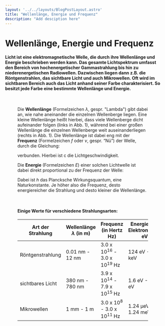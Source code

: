 ```yaml
---
layout: '../../layouts/BlogPostLayout.astro'
title: "Wellenlänge, Energie und Frequenz"
description: "Add desciption here"
---
```


# Wellenlänge, Energie und Frequenz

#### Licht ist eine elektromagnetische Welle, die durch ihre Wellenlänge und Energie beschrieben werden kann. Das gesamte Lichtspektrum umfasst den Bereich von hochenergetischer Gammastrahlung bis hin zu niederenergetischen Radiowellen. Dazwischen liegen dann z.B. die Röntgenstrahlen, das sichtbare Licht und auch Mikrowellen. Oft wird im sichtbaren Bereich auch das Licht anhand seiner Farbe charakterisiert. So besitzt jede Farbe eine bestimmte Wellenlänge und Energie. 

<Figure url="/src/imgs/keywords/vis_light_energy.jpg" text='test caption' />

&nbsp;

Die **Wellenlänge** (Formelzeichen *λ*, gespr. "Lambda") gibt dabei an, wie nahe aneinander die einzelnen Wellenberge liegen. Eine kleine Wellenlänge heißt hierbei, dass viele Wellenberge dicht aufeinander folgen (links in Abb. 1), während bei einer großen Wellenlänge die einzelnen Wellenberge weit auseinanderliegen (rechts in Abb. 1). Die Wellenlänge ist dabei eng mit der **Frequenz** (Formelzeichen *f* oder *ν*, gespr. “Nü”) der Welle, durch die Gleichung: 

<LaTeX formula="\lambda = c/f" />

verbunden. Hierbei ist c die Lichtgeschwindigkeit.

Die **Energie** (Formelzeichen *E*) einer solchen Lichtwelle ist dabei direkt proportional zu der Frequenz der Welle: 

<LaTeX formula="E = h\nu" /> 

Dabei ist *h* das Plancksche Wirkungsquantum, eine Naturkonstante. Je höher also die Frequenz, desto energiereicher die Strahlung und desto kleiner die Wellenlänge. 

&nbsp;

#### Einige Werte für verschiedene Strahlungsarten:

| **Art der Strahlung** 	| **Wellenlänge** *λ* (in m)  	| **Frequenz** *<LaTeX formula="\nu" />* (in Hertz Hz) 	| **Energie**  *E* (in Elektronenvolt eV) 	|
|-----------------------	|-----------------------------	|------------------------------------------------------	|-----------------------------------------	|
| Röntgenstrahlung      	| 0.01 nm - 12 nm             	| 3.0 x 10<sup>16</sup> - 3.0 x 10<sup>19</sup> Hz     	| 124 eV - 124 keV                        	|
| sichtbares Licht      	| 380 nm - 780 nm             	| 3.9 x 10<sup>14</sup> - 7.9 x 10<sup>15</sup> Hz     	| 1.6 eV - 3.3 eV                         	|
| Mikrowellen           	| 1 mm - 1 m                  	| 3.0 x 10<sup>8</sup> - 3.0 x 10<sup>11</sup> Hz      	| 1.24 µeV - 1.24 meV                     	|

